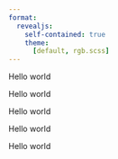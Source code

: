 ```yaml
---
format:
  revealjs:
    self-contained: true
    theme:
      [default, rgb.scss]
---
```


:::: {.fragment .rgb}
Hello world
:::

:::: {.fragment .rgb}
Hello world
:::

:::: {.fragment .rgb}
Hello world
:::

:::: {.fragment .rgb}
Hello world
:::

:::: {.fragment .rgb}
Hello world
:::